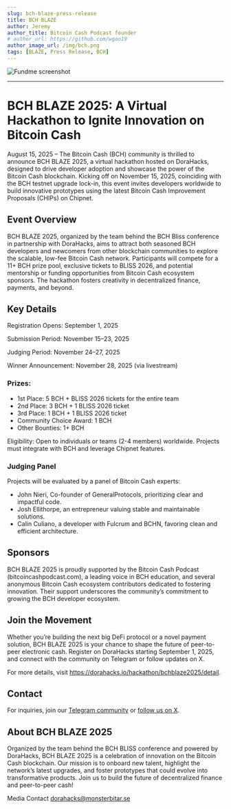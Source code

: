 ```yaml
---
slug: bch-blaze-press-release
title: BCH BLAZE
author: Jeremy
author_title: Bitcoin Cash Podcast founder
# author_url: https://github.com/wgao19
author_image_url: /img/bch.png
tags: [BLAZE, Press Release, BCH]
---
```



<img src={BlazeBannerUrl} alt="Fundme screenshot" />
<hr />

# BCH BLAZE 2025: A Virtual Hackathon to Ignite Innovation on Bitcoin Cash

August 15, 2025 – The Bitcoin Cash (BCH) community is thrilled to announce BCH BLAZE 2025, a virtual hackathon hosted on DoraHacks, designed to drive developer adoption and showcase the power of the Bitcoin Cash blockchain. Kicking off on November 15, 2025, coinciding with the BCH testnet upgrade lock-in, this event invites developers worldwide to build innovative prototypes using the latest Bitcoin Cash Improvement Proposals (CHIPs) on Chipnet.

## Event Overview

BCH BLAZE 2025, organized by the team behind the BCH Bliss conference in partnership with DoraHacks, aims to attract both seasoned BCH developers and newcomers from other blockchain communities to explore the scalable, low-fee Bitcoin Cash network. Participants will compete for a 11+ BCH prize pool, exclusive tickets to BLISS 2026, and potential mentorship or funding opportunities from Bitcoin Cash ecosystem sponsors. The hackathon fosters creativity in decentralized finance, payments, and beyond.

## Key Details

Registration Opens: September 1, 2025

Submission Period: November 15–23, 2025

Judging Period: November 24–27, 2025

Winner Announcement: November 28, 2025 (via livestream)

### Prizes:

- 1st Place: 5 BCH + BLISS 2026 tickets for the entire team
- 2nd Place: 3 BCH + 1 BLISS 2026 ticket
- 3rd Place: 1 BCH + 1 BLISS 2026 ticket
- Community Choice Award: 1 BCH
- Other Bounties: 1+ BCH

Eligibility: Open to individuals or teams (2-4 members) worldwide. Projects must integrate with BCH and leverage Chipnet features.

### Judging Panel

Projects will be evaluated by a panel of Bitcoin Cash experts:

- John Nieri, Co-founder of GeneralProtocols, prioritizing clear and impactful code.
- Josh Ellithorpe, an entrepreneur valuing stable and maintainable solutions.
- Calin Culiano, a developer with Fulcrum and BCHN, favoring clean and efficient architecture.

## Sponsors

BCH BLAZE 2025 is proudly supported by the Bitcoin Cash Podcast (bitcoincashpodcast.com), a leading voice in BCH education, and several anonymous Bitcoin Cash ecosystem contributors dedicated to fostering innovation. Their support underscores the community’s commitment to growing the BCH developer ecosystem.

## Join the Movement

Whether you’re building the next big DeFi protocol or a novel payment solution, BCH BLAZE 2025 is your chance to shape the future of peer-to-peer electronic cash. Register on DoraHacks starting September 1, 2025, and connect with the community on Telegram or follow updates on X. 

For more details, visit https://dorahacks.io/hackathon/bchblaze2025/detail. 

## Contact

For inquiries, join our [Telegram community](https://t.me/+PXLegM-d-NFmMTI0) or [follow us on X](https://x.com/bchblaze). 

## About BCH BLAZE 2025

Organized by the team behind the BCH BLISS conference and powered by DoraHacks, BCH BLAZE 2025 is a celebration of innovation on the Bitcoin Cash blockchain. Our mission is to onboard new talent, highlight the network’s latest upgrades, and foster prototypes that could evolve into transformative products. Join us to build the future of decentralized finance and peer-to-peer cash! 

Media Contact
dorahacks@monsterbitar.se
